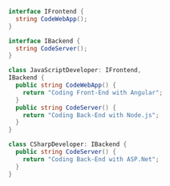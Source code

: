 ```csharp
interface IFrontend {
  string CodeWebApp();
}

interface IBackend {
  string CodeServer();
}

class JavaScriptDeveloper: IFrontend,
IBackend {
  public string CodeWebApp() {
    return "Coding Front-End with Angular";
  }
  public string CodeServer() {
    return "Coding Back-End with Node.js";
  }
}

class CSharpDeveloper: IBackend {
  public string CodeServer() {
    return "Coding Back-End with ASP.Net";
  }
}

   
```